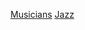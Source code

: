 {{Catnav|頁面分類|人物|各職業人物|音乐家}}
{{Commonscat|Jazz musicians}}

[[Category:爵士樂|Musicians]]
[[Category:依類型劃分的音樂家|Jazz‎]]